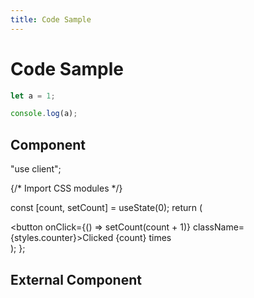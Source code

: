 ```yaml
---
title: Code Sample
---
```


# Code Sample

```js filename="demo.js" {3} copy
let a = 1;

console.log(a);
```

## Component
"use client";

{/* Import CSS modules */}

  const [count, setCount] = useState(0);
  return (
    <div>
      <button onClick={() => setCount(count + 1)} className={styles.counter}>Clicked {count} times</button>
    </div>
  );
};

<Counter/>

## External Component


<Counters />
